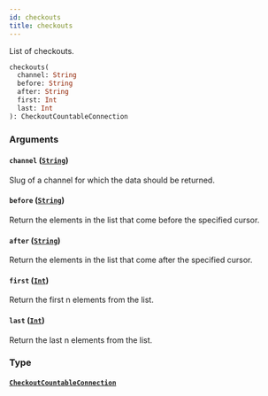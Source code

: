 ```yaml
---
id: checkouts
title: checkouts
---
```


List of checkouts.

```graphql
checkouts(
  channel: String
  before: String
  after: String
  first: Int
  last: Int
): CheckoutCountableConnection

```

### Arguments

#### `channel` ([`String`](../../../developer/api-reference/scalars/string))

Slug of a channel for which the data should be returned.

#### `before` ([`String`](../../../developer/api-reference/scalars/string))

Return the elements in the list that come before the specified cursor.

#### `after` ([`String`](../../../developer/api-reference/scalars/string))

Return the elements in the list that come after the specified cursor.

#### `first` ([`Int`](../../../developer/api-reference/scalars/int))

Return the first n elements from the list.

#### `last` ([`Int`](../../../developer/api-reference/scalars/int))

Return the last n elements from the list.

### Type

#### [`CheckoutCountableConnection`](../../../developer/api-reference/objects/checkout-countable-connection)
